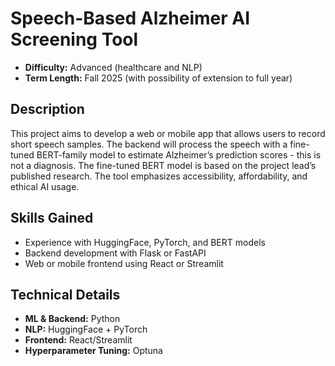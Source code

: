 # Speech-Based Alzheimer AI Screening Tool
- **Difficulty:** Advanced (healthcare and NLP)
- **Term Length:** Fall 2025 (with possibility of extension to full year)

## Description
This project aims to develop a web or mobile app that allows users to record short speech samples. The backend will process the speech with a fine-tuned BERT-family model to estimate Alzheimer’s prediction scores - this is not a diagnosis. The fine-tuned BERT model is based on the project lead’s published research. The tool emphasizes accessibility, affordability, and ethical AI usage.

## Skills Gained
- Experience with HuggingFace, PyTorch, and BERT models
- Backend development with Flask or FastAPI
- Web or mobile frontend using React or Streamlit

## Technical Details
- **ML & Backend:** Python
- **NLP:** HuggingFace + PyTorch
- **Frontend:** React/Streamlit
- **Hyperparameter Tuning:** Optuna
